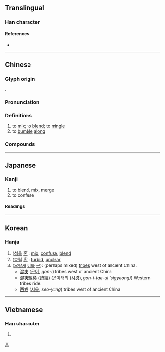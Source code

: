 {{also|渇}}
{{character info/new}}
==Translingual==

===Han character===
{{Han char|rn=85|rad=水|as=08|sn=11|four=36111|canj=EAPP|ids=⿰氵昆}}

====References====
* {{Han ref|kx=0632.140|dkj=17694|dj=1036.020|hdz=31648.090|uh=6DF7|ud=28151|bh=B256|bd=45654}}

----

==Chinese==
{{zh-forms}}

===Glyph origin===
{{Han etym}}
{{Han compound|ls=psc|水|昆|c1=s|c2=p|alt1=氵}}.

===Pronunciation===
{{zh-pron
|m=hùn,hún
|c=wan6
|mn=hūn/xm:hùn
|mc=y
|oc=y
|ma=y
|cat=v
}}

===Definitions===
{{zh-hanzi}}

# to [[mix]]; to [[blend]]; to [[mingle]]
# to [[bumble]] [[along]]

===Compounds===
{{zh-der|混亂|混血|一混湯子|二混子|含混|廝混|打混|打混葫蘆|摑混|攪混|流言混語|混一|混一口飯|混世魔王|混事|混人|混作|混俗和光|混元|混充|混入|混冥|混凝|混凝劑|混凝土|混吃混玩|混合|混合使用|混合層|混合林|混合比|混合物|混合疫苗|混合經濟|混合裁判|混合語|混合齒列|混同|混同江|混名|混和|混唚|混嚼舌根|混堂|混夷|混子|混家|混居|混帳|混帳東西|混帳話|混成|混戰|混打|混攪|混日子|混棍|混水|混水摸魚|混汞法|混沌|混沌世界|混淆|混淆不清|混淆是非|混淆視聽|混淆黑白|混淪|混混|混混兒|混混沌沌|混濁|混為一談|混然|混猜|混球|混球兒|混糖|混紡|混纏|混芒|混茫|混號|混蛋|混蟲|混血兒|混話|混說|混賴|混跡|混踐|混身|混造黑白|混錢|混雜|混音|混頭混腦|混飯吃|混鬧|營混子|玄混|玉石混淆|白混|矇混|老混忘|胡廝混|胡拉混扯|胡掄混鬧|胡混|舉世混濁|蒙混|阿混|香水混堂|鬼混|魚目混珠|魚龍混雜|黑白混淆|龍蛇混雜}}

{{zh-cat|Elementary}}

----

==Japanese==

===Kanji===
{{ja-kanji|grade=5|rs=水08}}

# to blend, mix, merge
# to confuse

====Readings====
{{ja-readings
|goon=こん, ごん
|kanon=こん
|kun=ま-ぜる, ま-じる, ま-ざる, こ-む
}}

----

==Korean==

===Hanja===
{{ko-hanja|hangeul=[[혼]], [[곤]]|eumhun=|rv=hon, gon|mr=hon, kon|y=hon, kon}}

# ([[섞다|섞을]] [[혼]]): [[mix]], [[confuse]], [[blend]]
# ([[흐리다|흐릴]] [[혼]]): [[turbid]], [[unclear]]
# ([[오랑캐]] [[이름]] [[곤]]): (perhaps mixed) [[tribe]]s west of ancient China.
#* [[混夷]] ([[곤이]], ''gon-i'') tribes west of ancient China
#* 混夷駾矣 ([[詩經]]) (곤이태의 ([[시경]]), ''gon-i-tae-ui (sigyeong)'') Western tribes ride.
#* [[西戎]] ([[서융]], ''seo-yung'') tribes west of ancient China

[[Category:Hanja readings|혼]]

----

==Vietnamese==

===Han character===
{{vi-hantu|[[hổn]], [[hộn]], [[hỗn]], [[xổn]], [[cổn]], [[hỏn]]|rs=水08}}

# {{defn|lang=vi|sort=水08}}
